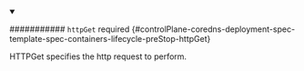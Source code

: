 


<details className="config-field" data-expandable="true" open>
<summary>

########### `httpGet` <span className="config-field-required" data-required="false">required</span> <span className="config-field-type"></span> <span className="config-field-default"></span> <span className="config-field-enum"></span> {#controlPlane-coredns-deployment-spec-template-spec-containers-lifecycle-preStop-httpGet}

HTTPGet specifies the http request to perform.

</summary>

<PartialHttpgetreference />


</details>
